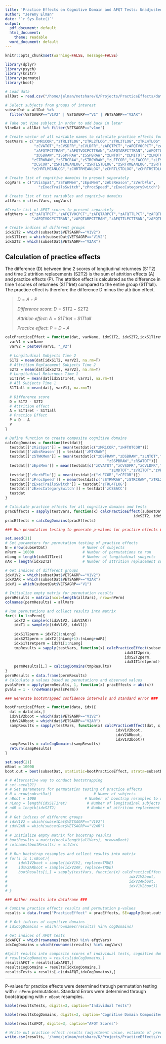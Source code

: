 ```yaml
---
title: 'Practice Effects on Cognitive Domain and AFQT Tests: Unadjusted scores'
author: "Jeremy Elman"
date: '`r Sys.Date()`'
output:
  pdf_document: default
  html_document:
    theme: readable
  word_document: default
---
```


```r
knitr::opts_chunk$set(warning=FALSE, message=FALSE)
```

```r
library(dplyr)
library(psych)
library(knitr)
library(permute)
library(boot)
```

```r
# Load data
allDat = read.csv("/home/jelman/netshare/K/Projects/PracticeEffects/data/CogData_Unadj_Zscored.csv")

# Select subjects from groups of interest
subsetDat = allDat %>%
  filter(VETSAGRP=="V1V2" | VETSAGRP=="V1" | VETSAGRP=="V2AR")

# Take out V1ne subject in order to add back in later
V1neDat = allDat %>% filter(VETSAGRP=="v1ne")

# Create vector of all variable names to calculate practice effects for
testVars = c("zMR1COR","zTRL1TLOG","zTRL2TLOG","zTRL3TLOG","zTRL4TLOG","zTRL5TLOG","zCSSACC","zMTXRAW","zCVA1RAW",
             "zCVATOT","zCVSDFR","zCVLDFR","zAFQTPCT","zAFQTVOCPCT","zAFQTARPCT","zAFQTTLPCT","zAFQTBXPCT",
             "zAFQTPCTTRAN","zAFQTVOCPCTTRAN","zAFQTARPCTTRAN","zAFQTTLPCTTRAN","zAFQTBXPCTTRAN","zDSFRAW",
             "zDSBRAW","zSSPFRAW","zSSPBRAW","zLNTOT","zLMITOT","zLMDTOT","zVRITOT","zVRDTOT","zVRCTOT","zHFTOTCOR",
            "zSTRWRAW","zSTRCRAW","zSTRCWRAW","zLFFCOR","zLFACOR","zLFSCOR","zLFCOR","zCFANCOR","zCFBNCOR","zCFCOR",
            "zCSCOR","zSRTLMEANLOG","zSRTLSTDLOG","zSRTRMEANLOG","zSRTRSTDLOG","zSRTGMEANLOG","zSRTGSTDLOG",
            "zCHRTLMEANLOG","zCHRTRMEANLOG","zCHRTLSTDLOG","zCHRTRSTDLOG","zCHRTGMEANLOG","zCHRTGSTDLOG","zRSATOT")

# Create list of cognitive domains to present separately
cogVars = c("zVisSpat","zSTWKMem","zEpsMem","zAbsReason","zVerbFlu",
               "zExecTrailsSwitch","zProcSpeed","zExecCategorySwitch")

# Create list of test variables and cognitive domains
allVars = c(testVars, cogVars)

#Create list of AFQT scores to present separately
afqtVars = c("zAFQTPCT","zAFQTVOCPCT","zAFQTARPCT","zAFQTTLPCT","zAFQTBXPCT","zAFQTPCTTRAN",
            "zAFQTVOCPCTTRAN","zAFQTARPCTTRAN","zAFQTTLPCTTRAN","zAFQTBXPCTTRAN")

# Create indices of different groups
idxS1T2 = which(subsetDat$VETSAGRP=="V1V2")
idxS1T1ret = which(subsetDat$VETSAGRP=="V1V2")
idxS2T2 = which(subsetDat$VETSAGRP=="V2AR")
```

## Calculation of practice effects  

The difference (D) between time 2 scores of longitudinal returnees (S1T2) and time 2 attrition replacements (S2T2) is the sum of attrition effects (A) and practice effects (P). The attrition effect is calculated as the difference in time 1 scores of returnees (S1T1ret) compared to the entire group (S1T1all). The practice effect is therefore the difference D minus the attrition effect.

> $D = A + P$  
> 
> *Difference score*:
> $D = S1T2 - S2T2$  
>  
> *Attrition effect*:
> $A = S1T1ret - S1T1all$  
> 
> *Practice effect*:
> $P = D - A$  


```r
calcPracticeEffect = function(dat, varName, idxS1T2, idxS2T2,idxS1T1ret){
  varV1 = varName
  varV2 = paste0(varV1, "_V2")
  
  # Longitudinal Subjects Time 2
  S1T2 = mean(dat[idxS1T2, varV2], na.rm=T)
  # Attrition Replacement Subjects Time 2
  S2T2 = mean(dat[idxS2T2, varV2], na.rm=T)
  # Longitudinal Returnees Time 1
  S1T1ret = mean(dat[idxS1T1ret, varV1], na.rm=T)
  # All Subjects Time 1
  S1T1all = mean(dat[, varV1], na.rm=T)
  
  # Difference score
  D = S1T2 - S2T2
  # Attrition effect
  A = S1T1ret - S1T1all
  # Practice Effect
  P = D - A
  P
}

# Define function to create composite cognitive domains 
calcCogDomains = function(testdat){
  testdat[['zVisSpat']] = mean(testdat[c("zMR1COR","zHFTOTCOR")])
  testdat[['zAbsReason']] = testdat['zMTXRAW']
  testdat[['zSTWKMem']] = mean(testdat[c("zDSFRAW","zDSBRAW","zLNTOT","zSSPFRAW",
                                              "zSSPBRAW","zRSATOT")])
  testdat[['zEpsMem']] = mean(testdat[c("zCVATOT","zCVSDFR","zCVLDFR","zLMITOT",
                                               "zLMDTOT","zVRITOT","zVRDTOT")])
  testdat[['zVerbFlu']] = mean(testdat[c("zLFCOR","zCFCOR")])
  testdat[['zProcSpeed']] = mean(testdat[c("zSTRWRAW","zSTRCRAW","zTRL2TLOG","zTRL3TLOG")])
  testdat[['zExecTrailsSwitch']] = testdat['zTRL4TLOG']
  testdat[['zExecCategorySwitch']] = testdat['zCSSACC']
  testdat
}
```


```r
# Calculate practice effects for all cognitive domains and tests
pracEffects = sapply(testVars, function(x) calcPracticeEffect(subsetDat, x, idxS1T2,
                                                          idxS2T2, idxS1T1ret))
pracEffects = calcCogDomains(pracEffects)
```

```r
### Run permutation testing to generate p-values for practice effects ###

set.seed(21)
# Set parameters for permutation testing of practice effects
N = nrow(subsetDat)                # Numer of subjects
nPerm = 10000                      # Number of permutations to run
nLong = length(idxS1T1ret)         # Number of longitudinal subjects
nAR = length(idxS2T2)              # Number of attrition replacement subjects

# Get indices of different groups
idxV1V2 = which(subsetDat$VETSAGRP=="V1V2")
idxV2AR = which(subsetDat$VETSAGRP=="V2AR")
idxV1 = which(subsetDat$VETSAGRP=="V1")

# Initialize empty matrix for permutation results
permResults = matrix(ncol=length(allVars), nrow=nPerm)
colnames(permResults) = allVars

# Run permutations and collect results into matrix
for(i in 1:nPerm){
    idxT2 = sample(c(idxV1V2, idxV2AR))
    idxT1 = sample(c(idxV1V2, idxV1))
    
    idxS1T2perm = idxT2[1:nLong]
    idxS2T2perm = idxT2[(nLong+1):(nLong+nAR)]
    idxS1T1retperm = idxT1[1:nLong]
    tmpResults = sapply(testVars, function(x) calcPracticeEffect(subsetDat, x, 
                                                      idxS1T2perm,
                                                      idxS2T2perm,
                                                      idxS1T1retperm))
    permResults[i,] = calcCogDomains(tmpResults)
}
permResults = data.frame(permResults)
# Calculate p values based on permutations and observed values
pvalsPerm = apply(permResults, 1, function(x) pracEffects > abs(x))
pvals = 1 - (rowMeans(pvalsPerm))
```

```r
### Generate bootstrapped confidence intervals and standard error ###

bootPracticeEffect = function(data, idx){
  dat = data[idx,]
  idxV1V2boot = which(dat$VETSAGRP=="V1V2")
  idxV2ARboot = which(dat$VETSAGRP=="V2AR")
  sampResults = sapply(testVars, function(x) calcPracticeEffect(dat, x, 
                                                  idxV1V2boot,
                                                  idxV2ARboot,
                                                  idxV1V2boot))
  sampResults = calcCogDomains(sampResults)
  return(sampResults)
}

set.seed(21)
nBoot = 10000
boot.out = boot(subsetDat, statistic=bootPracticeEffect, strata=subsetDat$VETSAGRP, R=nBoot)

# # Alternative way to conduct bootstrapping
# set.seed(21)
# # Set parameters for permutation testing of practice effects
# N = nrow(subsetDat)                   # Numer of subjects
# nBoot = 1000                      # Number of boostrap resamples to run
# nLong = length(idxS1T1ret)         # Number of longitudinal subjects
# nAR = length(idxS2T2)              # Number of attrition replacement subjects
# 
# # Get indices of different groups
# idxV1V2 = which(subsetDat$VETSAGRP=="V1V2")
# idxV2AR = which(subsetDat$VETSAGRP=="V2AR")
# 
# # Initialize empty matrix for boostrap results
# bootResults = matrix(ncol=length(allVars), nrow=nBoot)
# colnames(bootResults) = allVars
# 
# # Run bootstrap resamples and collect results into matrix
# for(i in 1:nBoot){
#     idxV1V2boot = sample(idxV1V2, replace=TRUE)
#     idxV2ARboot = sample(idxV2AR, replace=TRUE)
#     bootResults[i,] = sapply(testVars, function(x) calcPracticeEffect(subsetDat, x, 
#                                                       idxV1V2boot,
#                                                       idxV2ARboot,
#                                                       idxV1V2boot))
# }
```


```r
### Gather results into dataframe ###

# Combine practice effects results and permutation p-values
results = data.frame("PracticeEffect" = pracEffects, SE=apply(boot.out$t, 2, sd), "P" = pvals)

# # Get indices of cognitive domains
# idxCogDomains = which(rownames(results) %in% cogDomains)

# Get indices of AFQT tests
idxAFQT = which(rownames(results) %in% afqtVars)
idxCogDomains = which(rownames(results) %in% cogVars)

#Split results into composite scores of individual tests, cognitive domains, and AFQT.
# resultsCogDomains = results[idxCogDomains,]
resultsAFQT = results[idxAFQT,]
resultsCogDomains = results[idxCogDomains,]
resultsTests = results[-c(idxAFQT,idxCogDomains),]
```

--------------------------------------

P-values for practice effects were determined through permutation testing with `r nPerm` permutations. 
Standard Errors were determined through bootstrapping with `r nBoot` resamples.


```r
kable(resultsTests, digits=3, caption="Individual Tests")
```


```r
kable(resultsCogDomains, digits=3, caption="Cognitive Domain Composites")
```


```r
kable(resultsAFQT, digits=3, caption="AFQT Scores")
```


```r
# Write out practice effect results (adjustment value, estimate of precision, and p value)
write.csv(results, '/home/jelman/netshare/K/Projects/PracticeEffects/results/PracEffects_Unadjusted_Zscored_Results.csv')
```
